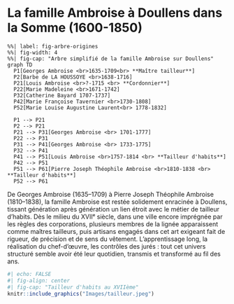 # La famille Ambroise à Doullens dans la Somme (1600-1850) {#doullens}



```mermaid
%%| label: fig-arbre-origines
%%| fig-width: 4
%%| fig-cap: "Arbre simplifié de la famille Ambroise sur Doullens"
graph TD
  P1[Georges Ambroise <br>1635‑1709<br> **Maître tailleur**]
  P2[Barbe de LA HOUSSOYE <br>1638‑1716]
  P21[Louis Ambroise <br>?‑1715 <br> **Cordonnier**]
  P22[Marie Madeleine <br>1671‑1742]
  P32[Catherine Bayard 1707-1737]
  P42[Marie Françoise Tavernier <br>1730-1808]
  P52[Marie Louise Augustine Laurent<br> 1778-1832]

  P1 --> P21
  P2 --> P21
  P21 --> P31[Georges Ambroise <br> 1701-1777]
  P22 --> P31
  P31 --> P41[Georges Ambroise <br> 1733-1775]
  P32 --> P41
  P41 --> P51[Louis Ambroise <br>1757-1814 <br> **Tailleur d'habits**]
  P42 --> P51
  P51 --> P61[Pierre Joseph Théophile Ambroise <br>1810-1838 <br> **Tailleur d'habits**]
  P52 --> P61
```

De Georges Ambroise (1635–1709) à Pierre Joseph Théophile Ambroise (1810–1838), la famille Ambroise est restée solidement enracinée à Doullens, tissant génération après génération un lien étroit avec le métier de tailleur d’habits. Dès le milieu du XVIIᵉ siècle, dans une ville encore imprégnée par les règles des corporations, plusieurs membres de la lignée apparaissent comme  maîtres tailleurs, puis artisans engagés dans cet art exigeant fait de rigueur, de précision et de sens du vêtement. L’apprentissage long, la réalisation du chef-d’œuvre, les contrôles des jurés : tout cet univers structuré semble avoir été leur quotidien, transmis et transformé au fil des ans. 

```r
#| echo: FALSE
#| fig-align: center
#| fig-cap: "Tailleur d'habits au XVIIème"
knitr::include_graphics("Images/tailleur.jpeg")
```



